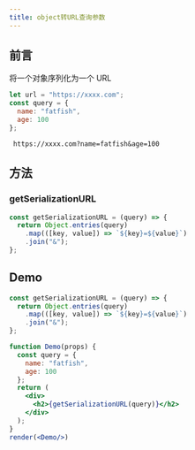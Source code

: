 ```yaml
---
title: object转URL查询参数
---
```


## 前言

将一个对象序列化为一个 URL

```js
let url = "https://xxxx.com";
const query = {
  name: "fatfish",
  age: 100
};
```

```
 https://xxxx.com?name=fatfish&age=100
```

## 方法

### getSerializationURL

```js showLineNumbers
const getSerializationURL = (query) => {
  return Object.entries(query)
    .map(([key, value]) => `${key}=${value}`)
    .join("&");
};
```

## Demo

```jsx live noInline
const getSerializationURL = (query) => {
  return Object.entries(query)
    .map(([key, value]) => `${key}=${value}`)
    .join("&");
};

function Demo(props) {
  const query = {
    name: "fatfish",
    age: 100
  };
  return (
    <div>
      <h2>{getSerializationURL(query)}</h2>
    </div>
  );
}
render(<Demo/>)
```

